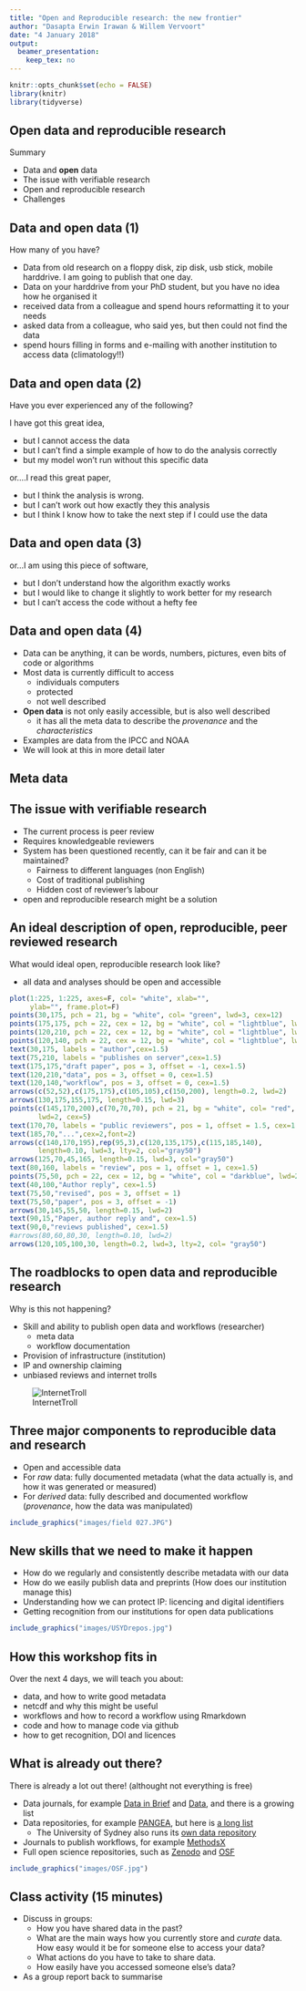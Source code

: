 ```yaml
---
title: "Open and Reproducible research: the new frontier"
author: "Dasapta Erwin Irawan & Willem Vervoort"
date: "4 January 2018"
output: 
  beamer_presentation: 
    keep_tex: no
---
```


```r
knitr::opts_chunk$set(echo = FALSE)
library(knitr)
library(tidyverse)
```

## Open data and reproducible research

Summary  

* Data and **open** data  
* The issue with verifiable research  
* Open and reproducible research  
* Challenges

## Data and **open** data (1)

How many of you have?

* Data from old research on a floppy disk, zip disk, usb stick, mobile harddrive. I am going to publish that one day.
* Data on your harddrive from your PhD student, but you have no idea how he organised it
* received data from a colleague and spend hours reformatting it to your needs  
* asked data from a colleague, who said yes, but then could not find the data
* spend hours filling in forms and e-mailing with another institution to access data (climatology!!)


## Data and **open** data (2)

Have you ever experienced any of the following?

I have got this great idea,  

* but I cannot access the data  
* but I can't find a simple example of how to do the analysis correctly  
* but my model won't run without this specific data

or....I read this great paper,

* but I think the analysis is wrong.  
* but I can't work out how exactly they this analysis  
* but I think I know how to take the next step if I could use the data  

## Data and **open** data (3)

or...I am using this piece of software,

* but I don't understand how the algorithm exactly works
* but I would like to change it slightly to work better for my research
* but I can't access the code without a hefty fee

## Data and **open** data (4)

* Data can be anything, it can be words, numbers, pictures, even bits of code or algorithms  
* Most data is currently difficult to access
    + individuals computers
    + protected
    + not well described
* **Open data** is not only easily accessible, but is also well described
    + it has all the meta data to describe the *provenance* and the *characteristics*
* Examples are data from the IPCC and NOAA
* We will look at this in more detail later

## Meta data

\begin{columns}[t]
\begin{column}{0.4\textwidth}
  \includegraphics[width=1\textwidth]{images/Windowsfilemetadata.jpg}
\end{column}
\begin{column}{0.6\textwidth}
  \includegraphics[width=1\textwidth]{images/Types-of-Metadata_03.png}
\end{column}
\end{columns}

## The issue with verifiable research

* The current process is peer review  
* Requires knowledgeable reviewers  
* System has been questioned recently, can it be fair and can it be maintained?  
    + Fairness to different languages (non English)  
    + Cost of traditional publishing
    + Hidden cost of reviewer's labour  
* open and reproducible research might be a solution  

\begin{columns}[t]
\begin{column}{0.5\textwidth}
  \includegraphics[width=1\textwidth]{images/NaturePeerreview.jpg}
\end{column}
\begin{column}{0.5\textwidth}
  \includegraphics[width=1\textwidth]{images/NatureReproducibility.jpg}
\end{column}
\end{columns}


## An ideal description of open, reproducible, peer reviewed research  

What would ideal open, reproducible research look like?

* all data and analyses should be open and accessible  

```r
plot(1:225, 1:225, axes=F, col= "white", xlab="",
     ylab="", frame.plot=F)
points(30,175, pch = 21, bg = "white", col= "green", lwd=3, cex=12)
points(175,175, pch = 22, cex = 12, bg = "white", col = "lightblue", lwd=2)
points(120,210, pch = 22, cex = 12, bg = "white", col = "lightblue", lwd=2)
points(120,140, pch = 22, cex = 12, bg = "white", col = "lightblue", lwd=2)
text(30,175, labels = "author",cex=1.5)
text(75,210, labels = "publishes on server",cex=1.5)
text(175,175,"draft paper", pos = 3, offset = -1, cex=1.5)
text(120,210,"data", pos = 3, offset = 0, cex=1.5)
text(120,140,"workflow", pos = 3, offset = 0, cex=1.5)
arrows(c(52,52),c(175,175),c(105,105),c(150,200), length=0.2, lwd=2)
arrows(130,175,155,175, length=0.15, lwd=3)
points(c(145,170,200),c(70,70,70), pch = 21, bg = "white", col= "red", 
       lwd=2, cex=5)
text(170,70, labels = "public reviewers", pos = 1, offset = 1.5, cex=1.5)
text(185,70,"...",cex=2,font=2)
arrows(c(140,170,195),rep(95,3),c(120,135,175),c(115,185,140),
       length=0.10, lwd=3, lty=2, col="gray50")
arrows(125,70,45,165, length=0.15, lwd=3, col="gray50")
text(80,160, labels = "review", pos = 1, offset = 1, cex=1.5)
points(75,50, pch = 22, cex = 12, bg = "white", col = "darkblue", lwd=2)
text(40,100,"Author reply", cex=1.5)
text(75,50,"revised", pos = 3, offset = 1)
text(75,50,"paper", pos = 3, offset = -1)
arrows(30,145,55,50, length=0.15, lwd=2)
text(90,15,"Paper, author reply and", cex=1.5)
text(90,0,"reviews published", cex=1.5)
#arrows(80,60,80,30, length=0.10, lwd=2)
arrows(120,105,100,30, length=0.2, lwd=3, lty=2, col= "gray50")

```

## The roadblocks to open data and reproducible research

Why is this not happening?

* Skill and ability to publish open data and workflows (researcher)  
    + meta data
    + workflow documentation  
* Provision of infrastructure (institution)  
* IP and ownership claiming  
* unbiased reviews and internet trolls  

![InternetTroll](images/InternetTroll.jpg)

## Three major components to reproducible data and research

* Open and accessible data
* For *raw* data: fully documented metadata (what the data actually is, and how it was generated or measured)
* For *derived* data: fully described and documented workflow (*provenance*, how the data was manipulated)

```r
include_graphics("images/field 027.JPG")
```

## New skills that we need to make it happen

* How do we regularly and consistently describe metadata with our data  
* How do we easily publish data and preprints (How does our institution manage this)  
* Understanding how we can protect IP: licencing and digital identifiers
* Getting recognition from our institutions for open data publications

```r
include_graphics("images/USYDrepos.jpg")
```

## How this workshop fits in

Over the next 4 days, we will teach you about:

* data, and how to write good metadata 
* netcdf and why this might be useful
* workflows and how to record a workflow using Rmarkdown
* code and how to manage code via github
* how to get recognition, DOI and licences

## What is already out there?

There is already a lot out there! (althought not everything is free)

* Data journals, for example [Data in Brief](https://www.journals.elsevier.com/data-in-brief) and [Data](http://www.mdpi.com/journal/data), and there is a growing list
* Data repositories, for example [PANGEA](https://www.pangaea.de/), but here is [a long list](http://oad.simmons.edu/oadwiki/Data_repositories)
    + The University of Sydney also runs its [own data repository](https://ses.library.usyd.edu.au/)
* Journals to publish workflows, for example [MethodsX](https://www.journals.elsevier.com/methodsx)
* Full open science repositories, such as [Zenodo](https://zenodo.org/) and [OSF](https://www.osf.io/)

```r
include_graphics("images/OSF.jpg")
```

## Class activity (15 minutes)

* Discuss in groups: 
    + How you have shared data in the past?
    + What are the main ways how you currently store and *curate* data. How easy would it be for someone else to access your data?
    + What actions do you have to take to share data.
    + How easily have you accessed someone else's data?

* As a group report back to summarise